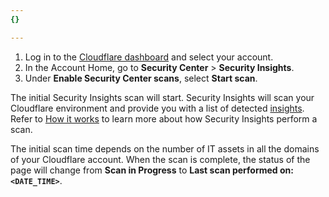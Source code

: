 ```yaml
---
{}

---
```


1. Log in to the [Cloudflare dashboard](https://dash.cloudflare.com) and select your account.
2. In the Account Home, go to **Security Center** > **Security Insights**.
3. Under **Enable Security Center scans**, select **Start scan**.

The initial Security Insights scan will start. Security Insights will scan your Cloudflare environment and provide you with a list of detected [insights](/security-center/security-insights/). Refer to [How it works](/security-center/security-insights/how-it-works/) to learn more about how Security Insights perform a scan. 

The initial scan time depends on the number of IT assets in all the domains of your Cloudflare account. When the scan is complete, the status of the page will change from **Scan in Progress** to **Last scan performed on: `<DATE_TIME>`**.
